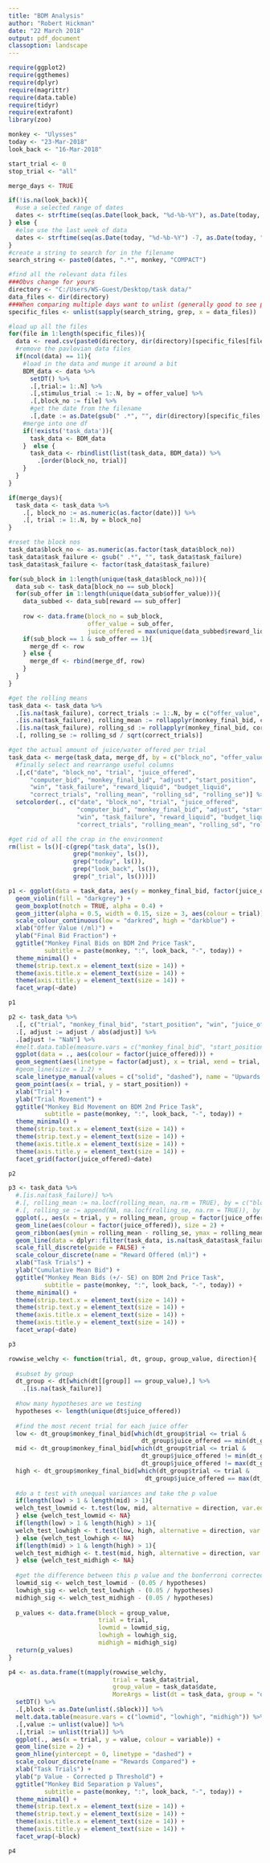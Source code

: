 ```yaml
---
title: "BDM Analysis"
author: "Robert Hickman"
date: "22 March 2018"
output: pdf_document
classoption: landscape
---
```


```r
require(ggplot2)
require(ggthemes)
require(dplyr)
require(magrittr)
require(data.table)
require(tidyr)
require(extrafont)
library(zoo)

```

```r
monkey <- "Ulysses"
today <- "23-Mar-2018"
look_back <- "16-Mar-2018"

start_trial <- 0
stop_trial <- "all"

merge_days <- TRUE

```

```r
if(!is.na(look_back)){
  #use a selected range of dates
  dates <- strftime(seq(as.Date(look_back, "%d-%b-%Y"), as.Date(today, "%d-%b-%Y"), "days"), "%d-%b-%Y")
} else {
  #else use the last week of data
  dates <- strftime(seq(as.Date(today, "%d-%b-%Y") -7, as.Date(today, "%d-%b-%Y"), "days"), "%d-%b-%Y")
}
#create a string to search for in the filename
search_string <- paste0(dates, ".*", monkey, "COMPACT")

#find all the relevant data files
###Obvs change for yours
directory <- "C:/Users/WS-Guest/Desktop/task data/"
data_files <- dir(directory)
###When comparing multiple days want to unlist (generally good to see progress rather than just one days data)
specific_files <- unlist(sapply(search_string, grep, x = data_files))

#load up all the files
for(file in 1:length(specific_files)){
  data <- read.csv(paste0(directory, dir(directory)[specific_files[file]]), stringsAsFactors = FALSE, na.strings = "NaN")
  #remove the pavlovian data files
  if(ncol(data) == 11){
    #load in the data and munge it around a bit
    BDM_data <- data %>%
      setDT() %>%
      .[,trial:= 1:.N] %>%
      .[,stimulus_trial := 1:.N, by = offer_value] %>%
      .[,block_no := file] %>%
      #get the date from the filename
      .[,date := as.Date(gsub(" .*", "", dir(directory)[specific_files[file]]), "%d-%b-%Y")]
    #merge into one df
    if(!exists('task_data')){
      task_data <- BDM_data
    }  else {
      task_data <- rbindlist(list(task_data, BDM_data)) %>%
        .[order(block_no, trial)]
    }
  }
}

if(merge_days){
  task_data <- task_data %>%
    .[, block_no := as.numeric(as.factor(date))] %>%
    .[, trial := 1:.N, by = block_no]
}

#reset the block nos
task_data$block_no <- as.numeric(as.factor(task_data$block_no))
task_data$task_failure <- gsub(" .*", "", task_data$task_failure)
task_data$task_failure <- factor(task_data$task_failure)

for(sub_block in 1:length(unique(task_data$block_no))){
  data_sub <- task_data[block_no == sub_block]
  for(sub_offer in 1:length(unique(data_sub$offer_value))){
    data_subbed <- data_sub[reward == sub_offer]
    
    row <- data.frame(block_no = sub_block,
                      offer_value = sub_offer,
                      juice_offered = max(unique(data_subbed$reward_liquid), na.rm = TRUE))
    if(sub_block == 1 & sub_offer == 1){
      merge_df <- row
    } else {
      merge_df <- rbind(merge_df, row)
    }
  }
}

#get the rolling means
task_data <- task_data %>%
  .[is.na(task_failure), correct_trials := 1:.N, by = c("offer_value", "date")] %>%
  .[is.na(task_failure), rolling_mean := rollapplyr(monkey_final_bid, correct_trials, mean, align = "right"), by = c("offer_value", "date")] %>%
  .[is.na(task_failure), rolling_sd := rollapplyr(monkey_final_bid, correct_trials, sd, align = "right"), by = c("offer_value", "date")] %>%
  .[, rolling_se := rolling_sd / sqrt(correct_trials)]

#get the actual amount of juice/water offered per trial
task_data <- merge(task_data, merge_df, by = c("block_no", "offer_value")) %>%
  #finally select and rearrange useful columns
  .[,c("date", "block_no", "trial", "juice_offered",
      "computer_bid", "monkey_final_bid", "adjust", "start_position",
      "win", "task_failure", "reward_liquid", "budget_liquid",
      "correct_trials", "rolling_mean", "rolling_sd", "rolling_se")] %>%
  setcolorder(., c("date", "block_no", "trial", "juice_offered",
                   "computer_bid", "monkey_final_bid", "adjust", "start_position",
                   "win", "task_failure", "reward_liquid", "budget_liquid",
                   "correct_trials", "rolling_mean", "rolling_sd", "rolling_se"))

#get rid of all the crap in the environment
rm(list = ls()[-c(grep("task_data", ls()),
                  grep("monkey", ls()),
                  grep("today", ls()),
                  grep("look_back", ls()),
                  grep("_trial", ls()))])

```
\newpage

```r
p1 <- ggplot(data = task_data, aes(y = monkey_final_bid, factor(juice_offered))) +
  geom_violin(fill = "darkgrey") +
  geom_boxplot(notch = TRUE, alpha = 0.4) +
  geom_jitter(alpha = 0.5, width = 0.15, size = 3, aes(colour = trial)) +
  scale_colour_continuous(low = "darkred", high = "darkblue") +
  xlab("Offer Value (/ml)") +
  ylab("Final Bid Fraction") +
  ggtitle("Monkey Final Bids on BDM 2nd Price Task",
          subtitle = paste(monkey, ":", look_back, "-", today)) +
  theme_minimal() +
  theme(strip.text.x = element_text(size = 14)) +
  theme(axis.title.x = element_text(size = 14)) +
  theme(axis.title.y = element_text(size = 14)) +
  facet_wrap(~date)

```

```r
p1

```
\newpage

```r
p2 <- task_data %>%
  .[, c("trial", "monkey_final_bid", "start_position", "win", "juice_offered", "date", "adjust")] %>%
  .[, adjust := adjust / abs(adjust)] %>%
  .[adjust != "NaN"] %>%
  #melt.data.table(measure.vars = c("monkey_final_bid", "start_position")) %>%
  ggplot(data = ., aes(colour = factor(juice_offered))) +
  geom_segment(aes(linetype = factor(adjust), x = trial, xend = trial, y = start_position, yend = monkey_final_bid), arrow = arrow(length = unit(0.2, "cm"))) +
  #geom_line(size = 1.2) +
  scale_linetype_manual(values = c("solid", "dashed"), name = "Upwards Movement") +
  geom_point(aes(x = trial, y = start_position)) +
  xlab("Trial") +
  ylab("Trial Movement") +
  ggtitle("Monkey Bid Movement on BDM 2nd Price Task",
          subtitle = paste(monkey, ":", look_back, "-", today)) +
  theme_minimal() +
  theme(strip.text.x = element_text(size = 14)) +
  theme(strip.text.y = element_text(size = 14)) +
  theme(axis.title.x = element_text(size = 14)) +
  theme(axis.title.y = element_text(size = 14)) +
  facet_grid(factor(juice_offered)~date)

```

```r
p2

```
\newpage

```r
p3 <- task_data %>%
  #.[is.na(task_failure)] %>%
  #.[, rolling_mean := na.locf(rolling_mean, na.rm = TRUE), by = c("block_no", "juice_offered")] %>%
  #.[, rolling_se := append(NA, na.locf(rolling_se, na.rm = TRUE)), by = c("block_no", "juice_offered")] %>%
  ggplot(., aes(x = trial, y = rolling_mean, group = factor(juice_offered))) +
  geom_line(aes(colour = factor(juice_offered)), size = 2) +
  geom_ribbon(aes(ymin = rolling_mean - rolling_se, ymax = rolling_mean + rolling_se, fill = factor(juice_offered)), alpha = 0.4) +
  geom_line(data = dplyr::filter(task_data, is.na(task_data$task_failure)), aes(x = trial, y = rolling_mean, group = factor(juice_offered), colour = factor(juice_offered))) +
  scale_fill_discrete(guide = FALSE) +
  scale_colour_discrete(name = "Reward Offered (ml)") +
  xlab("Task Trials") +
  ylab("Cumulative Mean Bid") +
  ggtitle("Monkey Mean Bids (+/- SE) on BDM 2nd Price Task",
          subtitle = paste(monkey, ":", look_back, "-", today)) +
  theme_minimal() +
  theme(strip.text.x = element_text(size = 14)) +
  theme(strip.text.y = element_text(size = 14)) +
  theme(axis.title.x = element_text(size = 14)) +
  theme(axis.title.y = element_text(size = 14)) +
  facet_wrap(~date)

```

```r
p3

```
\newpage

```r
rowwise_welchy <- function(trial, dt, group, group_value, direction){
  
  #subset by group
  dt_group <- dt[which(dt[[group]] == group_value),] %>%
    .[is.na(task_failure)]
  
  #how many hypotheses are we testing
  hypotheses <- length(unique(dt$juice_offered))
  
  #find the most recent trial for each juice offer
  low <- dt_group$monkey_final_bid[which(dt_group$trial <= trial &
                                     dt_group$juice_offered == min(dt_group$juice_offered))]
  mid <- dt_group$monkey_final_bid[which(dt_group$trial <= trial &
                                     dt_group$juice_offered != min(dt_group$juice_offered) &
                                     dt_group$juice_offered != max(dt_group$juice_offered))]
  high <- dt_group$monkey_final_bid[which(dt_group$trial <= trial &
                                      dt_group$juice_offered == max(dt_group$juice_offered))]
  
  #do a t test with unequal variances and take the p value
  if(length(low) > 1 & length(mid) > 1){
  welch_test_lowmid <- t.test(low, mid, alternative = direction, var.equal = FALSE, conf.level = 1 - (0.05 / hypotheses))$p.value
  } else {welch_test_lowmid <- NA}
  if(length(low) > 1 & length(high) > 1){
  welch_test_lowhigh <- t.test(low, high, alternative = direction, var.equal = FALSE, conf.level = 1 - (0.05 / hypotheses))$p.value
  } else {welch_test_lowhigh <- NA}
  if(length(mid) > 1 & length(high) > 1){
  welch_test_midhigh <- t.test(mid, high, alternative = direction, var.equal = FALSE, conf.level = 1 - (0.05 / hypotheses))$p.value
  } else {welch_test_midhigh <- NA}
  
  #get the difference between this p value and the bonferroni corrected p level
  lowmid_sig <- welch_test_lowmid - (0.05 / hypotheses)
  lowhigh_sig <- welch_test_lowhigh - (0.05 / hypotheses)
  midhigh_sig <- welch_test_midhigh - (0.05 / hypotheses)
  
  p_values <- data.frame(block = group_value,
                         trial = trial,
                         lowmid = lowmid_sig,
                         lowhigh = lowhigh_sig,
                         midhigh = midhigh_sig)
  return(p_values)
}

p4 <- as.data.frame(t(mapply(rowwise_welchy,
                             trial = task_data$trial,
                             group_value = task_data$date,
                             MoreArgs = list(dt = task_data, group = "date", direction = "less")))) %>%
  setDT() %>%
  .[,block := as.Date(unlist(.$block))] %>%
  melt.data.table(measure.vars = c("lowmid", "lowhigh", "midhigh")) %>%
  .[,value := unlist(value)] %>%
  .[,trial := unlist(trial)] %>%
  ggplot(., aes(x = trial, y = value, colour = variable)) +
  geom_line(size = 2) +
  geom_hline(yintercept = 0, linetype = "dashed") +
  scale_colour_discrete(name = "Rewards Compared") +
  xlab("Task Trials") +
  ylab("p Value - Corrected p Threshold") +
  ggtitle("Monkey Bid Separation p Values",
          subtitle = paste(monkey, ":", look_back, "-", today)) +
  theme_minimal() +
  theme(strip.text.x = element_text(size = 14)) +
  theme(strip.text.y = element_text(size = 14)) +
  theme(axis.title.x = element_text(size = 14)) +
  theme(axis.title.y = element_text(size = 14)) +
  facet_wrap(~block)

```

```r
p4

```


